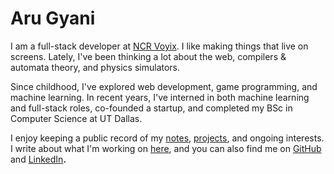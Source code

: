 
# Aru Gyani

I am a full-stack developer at [NCR Voyix](https://ncrvoyix.com). I like making things that live on screens. Lately, I've been thinking a lot about the web, compilers & automata theory, and physics simulators.

Since childhood, I've explored web development, game programming, and machine learning. In recent years, I've interned in both machine learning and full-stack roles, co-founded a startup, and completed my BSc in Computer Science at UT Dallas.

I enjoy keeping a public record of my [notes](/notes), [projects](/projects), and ongoing interests. I write about what I'm working on [here](/projects/gyani-dev), and you can also find me on [GitHub](https://github.com/arugyani) and [LinkedIn](https://linkedin.com/in/arugyani)**.**